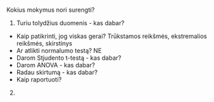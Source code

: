 Kokius mokymus nori surengti?

1. Turiu tolydžius duomenis - kas dabar?

* Kaip patikrinti, jog viskas gerai? Trūkstamos reikšmės, ekstremalios reikšmės, skirstinys
* Ar atlikti normalumo testą? NE
* Darom Stjudento t-testą - kas dabar?
* Darom ANOVA - kas dabar?
* Radau skirtumą - kas dabar?
* Kaip raportuoti?

2. 
